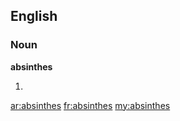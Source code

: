==English==
===Noun===
'''absinthes'''
#{{plural of|[[absinthe]]}}

[[ar:absinthes]]
[[fr:absinthes]]
[[my:absinthes]]